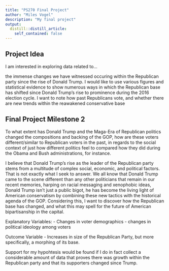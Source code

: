 ```yaml
---
title: "PS270 Final Project"
author: "Miles Vogel"
description: "My final project"
output:
  distill::distill_article:
    self_contained: false
---
```




## Project Idea

I am interested in exploring data related to...

the immense changes we have witnessed occuring within the Republican party since the rise of Donald Trump. I would like to use various figures and statistical evidence to show numerous ways in which the Republican base has shifted since Donald Trump's rise to prominence during the 2016 election cycle. I want to note how past Republicans vote, and whether there are new trends within the reawakened conservative base

## Final Project Milestone 2

To what extent has Donald Trump and the Maga-Era of Republican politics changed the compositions and backing of the GOP, how are these voters different/similar to Republican voters in the past, in regards to the social context of just how different politics feel to compared how they did during the Obama and Bush administrations, for instance.

I believe that Donald Trump's rise as the leader of the Republican party stems from a multitude of complex social, economic, and political factors. That is not exactly what I seek to answer. We all know that Donald Trump came to the scene different than any other politicians that remain in our recent memories, harping on racial messaging and xenophobic ideas, Donald Trump isn't just a public bigot, he has become the living light of American conservatism by combining these new tactics with the historical agenda of the GOP. Considering this, I want to discover how the Republican base has changed, and what this may spell for the future of American bipartisanship in the capital.


Explanatory Variables:
- Changes in voter demographics
- changes in political ideology among voters

Outcome Variable
- Increases in size of the Republican Party, but more specifically, a morphing of its base.

Support for my hypohtesis would be found if I do in fact collect a considerable amount of data that proves there was growth within the Republican party and that its supporters changed since Trump.